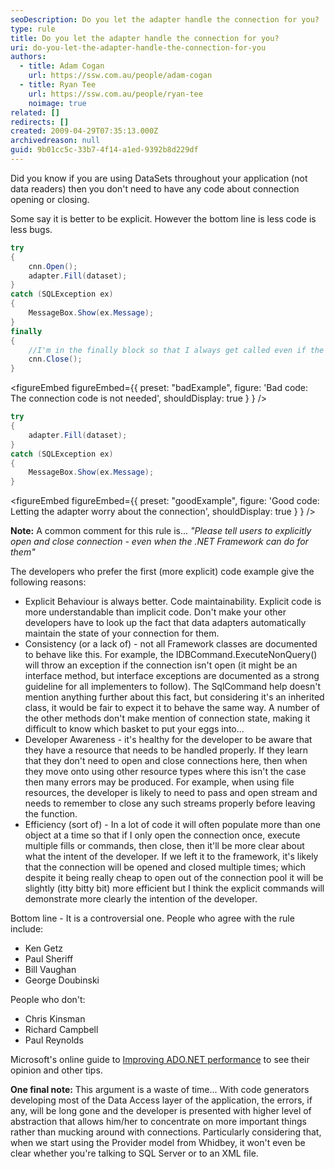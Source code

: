 ```yaml
---
seoDescription: Do you let the adapter handle the connection for you?
type: rule
title: Do you let the adapter handle the connection for you?
uri: do-you-let-the-adapter-handle-the-connection-for-you
authors:
  - title: Adam Cogan
    url: https://ssw.com.au/people/adam-cogan
  - title: Ryan Tee
    url: https://ssw.com.au/people/ryan-tee
    noimage: true
related: []
redirects: []
created: 2009-04-29T07:35:13.000Z
archivedreason: null
guid: 9b01cc5c-33b7-4f14-a1ed-9392b8d229df
---
```


Did you know if you are using DataSets throughout your application (not data readers) then you don't need to have any code about connection opening or closing.

Some say it is better to be explicit. However the bottom line is less code is less bugs.
```cs
try
{
    cnn.Open();
    adapter.Fill(dataset);
}
catch (SQLException ex)
{
    MessageBox.Show(ex.Message);
}
finally
{
    //I'm in the finally block so that I always get called even if the fill fails.
    cnn.Close();
}
```

<figureEmbed figureEmbed={{
  preset: "badExample",
  figure: 'Bad code: The connection code is not needed',
  shouldDisplay: true
} } />


```cs
try
{
    adapter.Fill(dataset);
}
catch (SQLException ex)
{
    MessageBox.Show(ex.Message);
}
```

<figureEmbed figureEmbed={{
  preset: "goodExample",
  figure: 'Good code: Letting the adapter worry about the connection',
  shouldDisplay: true
} } />


**Note:** A common comment for this rule is... _"Please tell users to explicitly open and close connection - even when the .NET Framework can do for them"_

The developers who prefer the first (more explicit) code example give the following reasons:

- Explicit Behaviour is always better. Code maintainability. Explicit code is more understandable than implicit code. Don't make your other developers have to look up the fact that data adapters automatically maintain the state of your connection for them.
- Consistency (or a lack of) - not all Framework classes are documented to behave like this. For example, the IDBCommand.ExecuteNonQuery() will throw an exception if the connection isn't open (it might be an interface method, but interface exceptions are documented as a strong guideline for all implementers to follow). The SqlCommand help doesn't mention anything further about this fact, but considering it's an inherited class, it would be fair to expect it to behave the same way. A number of the other methods don't make mention of connection state, making it difficult to know which basket to put your eggs into...
- Developer Awareness - it's healthy for the developer to be aware that they have a resource that needs to be handled properly. If they learn that they don't need to open and close connections here, then when they move onto using other resource types where this isn't the case then many errors may be produced. For example, when using file resources, the developer is likely to need to pass and open stream and needs to remember to close any such streams properly before leaving the function.
- Efficiency (sort of) - In a lot of code it will often populate more than one object at a time so that if I only open the connection once, execute multiple fills or commands, then close, then it'll be more clear about what the intent of the developer. If we left it to the framework, it's likely that the connection will be opened and closed multiple times; which despite it being really cheap to open out of the connection pool it will be slightly (itty bitty bit) more efficient but I think the explicit commands will demonstrate more clearly the intention of the developer.

Bottom line - It is a controversial one. People who agree with the rule include:

- Ken Getz
- Paul Sheriff
- Bill Vaughan
- George Doubinski

People who don't:

- Chris Kinsman
- Richard Campbell
- Paul Reynolds

Microsoft's online guide to [Improving ADO.NET performance](http://www.ssw.com.au/ssw/Redirect/MSDN_ADO.htm) to see their opinion and other tips.

**One final note:** This argument is a waste of time... With code generators developing most of the Data Access layer of the application, the errors, if any, will be long gone and the developer is presented with higher level of abstraction that allows him/her to concentrate on more important things rather than mucking around with connections. Particularly considering that, when we start using the Provider model from Whidbey, it won't even be clear whether you're talking to SQL Server or to an XML file.